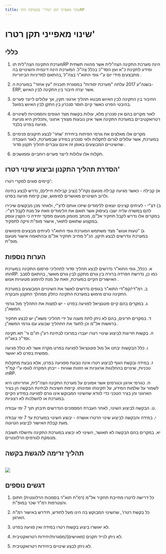 ```yaml
---
title: שינוי מאפייני תקן רטרו' במערכת התוRP 
---
```



# שינוי מאפייני תקן רטרו'

## כללי

1) מערכת התקינה הצה"לית תוRP הינה מערכת התקינה הצה"לית אשר מהווה תשתית ומידע לתקינת כ"א ועץ הסד"כ בכלל צה"ל. המערכת הינה דינמית והשינויים בה מתבצעים מידי יום ע"י גופי התוא"ר בצה"ל ,בהתאם למדיניות הביזוריות . 


2) בשנה"ע 2017 עלתה "מערכת יסודות" במסגרת תוכנית "עץ אחוד" במערכת ה-ERP, אשר יצרה חיבור בין התקינה לבין האיוש. 

3) החיבור בין התקינה לבין האיוש מבטא תהליך ארגוני תקין, אך עלולים לייצר פערים בהיבטי הפרט כאשר קיים חוסר סנכרון בין התקן לבין האיוש בפועל. 

4) לאור מקרים בהם אין סנכרון מלא, עולות בקשות מצד הגופים והסמכויות לשינויים רטרואקטיביים במערכת התקינה אשר אינן נובעות מצורך ארגוני ,ותכליתן היא מניעת פגיעה בפרט בלבד. 

5) מקרים אלו מאלצים את גורמי הפיתוח ביחידת 'שחר' לבצע תיקונים פנימיים במערכת, אשר עלולים לגרום לתקלות ולאי סנכרון במידע שבמערכת, לאור העובדה שהשינויים המבוצעים באופן זה אינם עוברים תהליך תקנון סדור . 

6) תקלות אלו עלולות לייצר פערים רוחביים וממושכים. 

## הסדרת תהליך התקנון וביצוע שינוי רטרו'

קיימים סוגים למקרי רטרו': 

א) קבילה - כאשר מגיעה קבילה מטעם נקח"ל (נציב קבילות חיילים), נדרש לבצע בחינה ולרוב השינויים מאושרים למימוש, שכן קיימת פגיעה בפרט. 

ב) דצ"י - לעיתים קצינים יוצאים ללימודים שיזכו אותם לדצ"י, ולאחר מכן מבקשים שיכירו להם במשרה עליה ישבו בעיסוק אשר תואם את הלימודים וזאת על מנת לקבל דצ"י. במקרים אלו נדרש לקבל תחקיר אל"ם, מכתב מנומק מטעם מפקד יחידה כי הקצין עוסק במקצוע שתואם לתואר, אישור מופ"ת וזיקה לתפקיד. 

ג) "טעות אנוש" מצד משתמש המערכת  גופי התוא"ר לעיתים מבצעים מימושים במערכת ונדרשים לבצע תיקון. הנ"ל מחייב תחקיר אל"ם ובהתאמה אישור מטעם מופ"ת. 

## הערות נוספות

א.	ככלל, גופי התוא"ר נדרשים לבצע תהליך סדור לתהליכי פרסום התקינה במערכת התוRP.  כמו כן, נדרשת הפרדה ברורה בין גורם מתקנן לבין גורם מאשר, בהתאם לסבב האישורים הקיים במערכת, וזאת על מנת להימנע מטעויות אנוש . 

ב.	רמ"די/קמ"די התוא"ר בגופים נדרשים לאשר את השינויים המבוצעים במערכת התקינה טרם מימוש במערכת התקינה כחלק ממהלך התקנון והבקרה. 

ג.	במקרים בהם קיים פוטנציאל לפגיעה בפרט - יש למצות את התהליך מול גורמי המשא"ן. 

ד.	במקרים חריגים, בהם לא ניתן לתת מענה על ידי תהליכי משא"ן  יש לבצע תחקיר בראשות אל"מ וכן לתעד את התהליך שבוצע עם גורמי המשא"ן . 

ה.	בקשות חריגות לביצוע שינויי רטרו יעברו במרוכז לבחינת רע"ן תו"ם ור' תא תקינה וסד"כ באג"ת. 

ו.	כלל הבקשות יבחנו אל מול פוטנציאל לפגיעה בפרט  מקרה אשר לא כולל פגיעה ממשית בפרט לא יאושר. 

ז.	במידה ובקשת הגוף לביצוע רטרו אינה נובעת מפגיעה בפרט, אלא נובעת מתקלות טכניות, שינויים בהחלטות ארגוניות או הזנות שגויות - ייבחן המקרה לגופו ע"י קמ"ד תוRP. 

ח.	כגורמי ארגון וכגורמים אשר אמונים על מערכת התקינה הצה"לית, אחריותנו היא לשמור על שלמות המידע, על תקינותו וזמינותו. קיימת חשיבות לבחינת הבקשה הן בציר הארגוני והן בציר הטכני כדי לוודא שהשינוי המבוקש אינו גורם לפגיעה במידע הקיים במערכת או להשלכות לא רצוניות. 

ט.	הבקשה לביצוע השינוי, לאחר העברת המסמכים הנדרשים תיבחן תוך 7 ימי עבודה. 

י.	במידה והבקשה לביצוע שינוי הרטרו אושרה - יבוצע השינוי במערכת עד 7 ימי עבודה מעת קבלת האישור לביצוע הטיוטה. 

יא.	במקרים בהם הבקשה לא תאושר, השינוי לא יבוצע במערכת התקינה ותישלח תשובה מנומקת לגורמים הרלוונטיים. 

## תהליך זרימה להגשת בקשה

<br />

<img src={retroflow.src} />

## דגשים נוספים

1) כל דרישה לרטרו מחייבת תחקיר אל"מ (רמ"ח תוא"ר בסמכות הרלוונטית) חתום והצטרפות רמ"ד שכר במופ"ת. 

2) כל בקשת רטרו', שהשינוי המבוקש בה הינו מעל לחודש, תידרש באישור רמ"ח הארגון. 

3) לא יאושרו ביצוע בקשות רטרו במידה ואין פגיעה בפרט. 

4) לא ניתן לנייד תקנים (מאוישים)/מסגרות/יחידות רטרואקטיבית. 

5) לא ניתן לבצע שינויים ביחידות רטרואקטיבית. 
